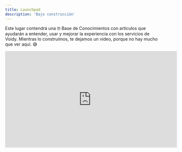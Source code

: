 ```yaml
---
title: Launchpad
description: 'Bajo construcción'
---
```


Este lugar contendrá una 🤓 Base de Conocimientos con artículos que ayudarán a entender, usar y mejorar la experiencia con los servicios de Voidy.
Mientras lo construímos, te dejamos un video, porque no hay mucho que ver aquí. 😅


<iframe
  width="560"
  height="315"
  src="https://www.youtube.com/embed/w5a5hxD4ubk?si=oDudtMOIkEM-5ESe"
  title="YouTube video player"
  frameBorder="0"
  allow="accelerometer; autoplay; clipboard-write; encrypted-media; gyroscope; picture-in-picture"
  allowFullScreen
  style={{ width: '100%', borderRadius: '0.5rem' }}
></iframe>
